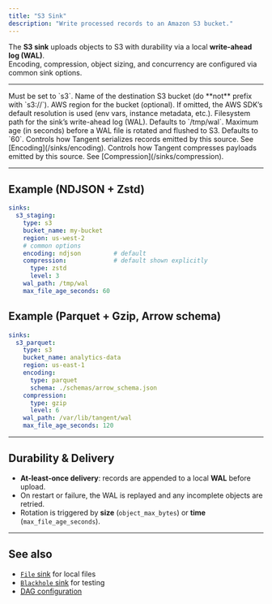 ```yaml
---
title: "S3 Sink"
description: "Write processed records to an Amazon S3 bucket."
---
```


The **S3 sink** uploads objects to S3 with durability via a local **write-ahead log (WAL)**.  
Encoding, compression, object sizing, and concurrency are configured via common sink options.

---

<ParamField path="type" type="string" required>
Must be set to `s3`.
</ParamField>

<ParamField path="bucket_name" type="string" required>
Name of the destination S3 bucket (do **not** prefix with `s3://`).
</ParamField>

<ParamField path="region" type="string">
AWS region for the bucket (optional).  
If omitted, the AWS SDK’s default resolution is used (env vars, instance metadata, etc.).
</ParamField>

<ParamField path="wal_path" type="string">
Filesystem path for the sink’s write-ahead log (WAL).  
Defaults to `/tmp/wal`.
</ParamField>

<ParamField path="max_file_age_seconds" type="int">
Maximum age (in seconds) before a WAL file is rotated and flushed to S3.  
Defaults to `60`.
</ParamField>
<ParamField path="encoding" type="object">
Controls how Tangent serializes records emitted by this source. See [Encoding](/sinks/encoding).
</ParamField>

<ParamField path="compression" type="object">
Controls how Tangent compresses payloads emitted by this source. See [Compression](/sinks/compression).
</ParamField>

---

## Example (NDJSON + Zstd)

```yaml tangent.yaml icon=upload
sinks:
  s3_staging:
    type: s3
    bucket_name: my-bucket
    region: us-west-2
    # common options
    encoding: ndjson         # default
    compression:             # default shown explicitly
      type: zstd
      level: 3
    wal_path: /tmp/wal
    max_file_age_seconds: 60
```

## Example (Parquet + Gzip, Arrow schema)

```yaml tangent.yaml icon=upload
sinks:
  s3_parquet:
    type: s3
    bucket_name: analytics-data
    region: us-east-1
    encoding:
      type: parquet
      schema: ./schemas/arrow_schema.json
    compression:
      type: gzip
      level: 6
    wal_path: /var/lib/tangent/wal
    max_file_age_seconds: 120
```

---

## Durability & Delivery

* **At-least-once delivery**: records are appended to a local **WAL** before upload.
* On restart or failure, the WAL is replayed and any incomplete objects are retried.
* Rotation is triggered by **size** (`object_max_bytes`) or **time** (`max_file_age_seconds`).

---

## See also

* [`File` sink](/sinks/file) for local files
* [`Blackhole` sink](/sinks/blackhole) for testing
* [DAG configuration](/tangent-yaml#dag)
